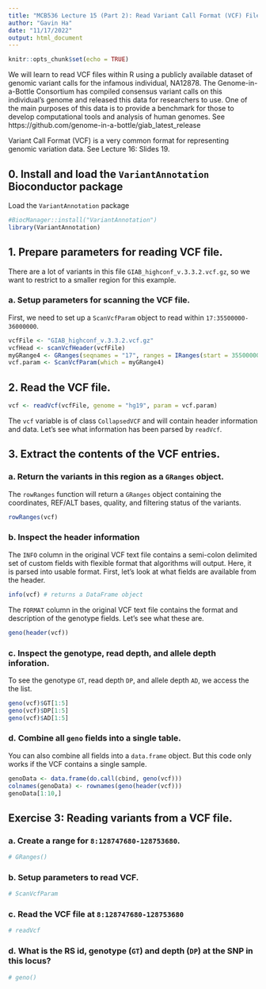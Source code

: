 ---
title: "MCB536 Lecture 15 (Part 2): Read Variant Call Format (VCF) Files in R"
author: "Gavin Ha"
date: "11/17/2022"
output: html_document
---

```{r setup, include=FALSE}
knitr::opts_chunk$set(echo = TRUE)
```

We will learn to read VCF files within R using a publicly available dataset of genomic variant calls for the infamous individual, NA12878. The Genome-in-a-Bottle Consortium has compiled consensus variant calls on this individual's genome and released this data for researchers to use. One of the main purposes of this data is to provide a benchmark for those to develop computational tools and analysis of human genomes. See https://github.com/genome-in-a-bottle/giab_latest_release

Variant Call Format (VCF) is a very common format for representing genomic variation data. See Lecture 16: Slides 19.

## 0. Install and load the `VariantAnnotation` Bioconductor package 
Load the `VariantAnnotation` package
```{r, message=FALSE}
#BiocManager::install("VariantAnnotation")
library(VariantAnnotation)
```

## 1. Prepare parameters for reading VCF file.
There are a lot of variants in this file `GIAB_highconf_v.3.3.2.vcf.gz`, so we want to restrict to a smaller region for this example. 

### a. Setup parameters for scanning the VCF file.
First, we need to set up a `ScanVcfParam` object to read within `17:35500000-36000000`.
```{r}
vcfFile <- "GIAB_highconf_v.3.3.2.vcf.gz"
vcfHead <- scanVcfHeader(vcfFile)
myGRange4 <- GRanges(seqnames = "17", ranges = IRanges(start = 35500000, end = 36000000))
vcf.param <- ScanVcfParam(which = myGRange4) 
```

## 2. Read the VCF file.
```{r}
vcf <- readVcf(vcfFile, genome = "hg19", param = vcf.param)
```
The `vcf` variable is of class `CollapsedVCF` and will contain header information and data. Let's see what information has been parsed by `readVcf`.

## 3. Extract the contents of the VCF entries.

### a. Return the variants in this region as a `GRanges` object.
The `rowRanges` function will return a `GRanges` object containing the coordinates, REF/ALT bases, quality, and filtering status of the variants.
```{r}
rowRanges(vcf)
```

### b. Inspect the header information
The `INFO` column in the original VCF text file contains a semi-colon delimited set of custom fields with flexible format that algorithms will output.  Here, it is parsed into usable format. First, let's look at what fields are available from the header.
```{r, eval = FALSE}
info(vcf) # returns a DataFrame object
```

The `FORMAT` column in the original VCF text file contains the format and description of the genotype fields. Let's see what these are.
```{r}
geno(header(vcf))
```

### c. Inspect the genotype, read depth, and allele depth inforation.
To see the genotype `GT`, read depth `DP`, and allele depth `AD`, we access the the list.
```{r}
geno(vcf)$GT[1:5]
geno(vcf)$DP[1:5]
geno(vcf)$AD[1:5]
```

### d. Combine all `geno` fields into a single table.
You can also combine all fields into a `data.frame` object. But this code only works if the VCF contains a single sample.
```{r}
genoData <- data.frame(do.call(cbind, geno(vcf)))
colnames(genoData) <- rownames(geno(header(vcf)))
genoData[1:10,]
```

## Exercise 3: Reading variants from a VCF file.

### a. Create a range for `8:128747680-128753680`.
```{r}
# GRanges()
```

### b. Setup parameters to read VCF.
```{r}
# ScanVcfParam
```

### c. Read the VCF file at `8:128747680-128753680`
```{r}
# readVcf
```

### d. What is the RS id, genotype (`GT`) and depth (`DP`) at the SNP in this locus?
```{r}
# geno()
```
